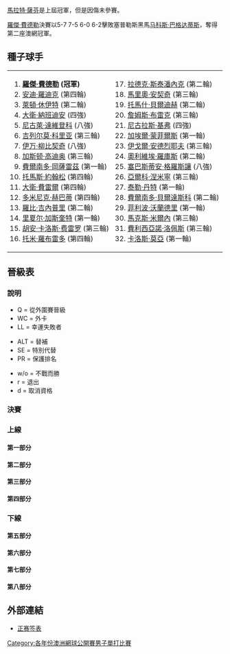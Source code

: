 {{noteTA|G1=Tennis}}

{{main|2006年澳洲網球公開賽}}

[[馬拉特·薩芬|馬拉特·薩芬]]是上屆冠軍，但是因傷未參賽。

[[羅傑·費德勒|羅傑·費德勒]]決賽以5-7 7-5 6-0 6-2擊敗塞普勒斯黑馬[[马科斯·巴格达蒂斯|马科斯·巴格达蒂斯]]，奪得第二座澳網冠軍。
==種子球手==
{|
|valign=top|
<ol>
<li> {{flagicon|SUI}} '''[[羅傑·費德勒|羅傑·費德勒]] (冠軍)'''</li>
<li> {{flagicon|USA}} [[安迪·羅迪克|安迪·羅迪克]] (第四輪)</li>
<li> {{flagicon|AUS}} [[萊頓·休伊特|萊頓·休伊特]] (第二輪)</li>
<li> {{flagicon|ARG}} [[大衛·納班迪安|大衛·納班迪安]] (四強)</li>
<li> {{flagicon|RUS}} [[尼古萊·達維登科|尼古萊·達維登科]] (八強)</li>
<li> {{flagicon|ARG}} [[吉列尔莫·科里亚|吉列尔莫·科里亚]] (第三輪)</li>
<li> {{flagicon|CRO}} [[伊万·柳比契奇|伊万·柳比契奇]] (八強)</li>
<li> {{flagicon|ARG}} [[加斯顿·高迪奥|加斯顿·高迪奥]] (第三輪)</li>
<li> {{flagicon|CHI}} [[費爾南多·岡薩雷茲|費爾南多·岡薩雷茲]] (第一輪)</li>
<li> {{flagicon|SWE}} [[托馬斯·約翰松|托馬斯·約翰松]] (第四輪)</li>
<li> {{flagicon|ESP}} [[大衛·費雷爾|大衛·費雷爾]] (第四輪)</li>
<li> {{flagicon|SVK}} [[多米尼克·赫巴蒂|多米尼克·赫巴蒂]] (第四輪)</li>
<li> {{flagicon|USA}} [[羅比·吉內普里|羅比·吉內普里]] (第二輪)</li>
<li> {{flagicon|FRA}} [[里夏尔·加斯奎特|里夏尔·加斯奎特]] (第一輪)</li>
<li> {{flagicon|ESP}} [[胡安·卡洛斯·费雷罗|胡安·卡洛斯·费雷罗]] (第三輪)</li>
<li> {{flagicon|ESP}} [[托米·羅布雷多|托米·羅布雷多]] (第四輪)</li>
</ol>
|valign=top|
<ol start=17>
<li> {{flagicon|CZE}} [[拉德克·斯泰潘內克|拉德克·斯泰潘內克]] (第二輪)</li>
<li> {{flagicon|CRO}} [[馬里奧·安契奇|馬里奧·安契奇]] (第三輪)</li>
<li> {{flagicon|CZE}} [[托馬什·貝爾迪赫|托馬什·貝爾迪赫]] (第二輪)</li>
<li> {{flagicon|USA}} [[詹姆斯·布雷克|詹姆斯·布雷克]] (第三輪)</li>
<li> {{flagicon|GER}} [[尼古拉斯·基弗|尼古拉斯·基弗]] (四強)</li>
<li> {{flagicon|FRA}} [[加埃爾·蒙菲爾斯|加埃爾·蒙菲爾斯]] (第一輪)</li>
<li> {{flagicon|RUS}} [[伊戈爾·安德烈耶夫|伊戈爾·安德烈耶夫]] (第三輪)</li>
<li> {{flagicon|BEL}} [[奧利維埃·羅庫斯|奧利維埃·羅庫斯]] (第二輪)</li>
<li> {{flagicon|FRA}} [[塞巴斯蒂安·格羅斯讓|塞巴斯蒂安·格羅斯讓]] (八強)</li>
<li> {{flagicon|FIN}} [[亞爾科·涅米寧|亞爾科·涅米寧]] (第三輪)</li>
<li> {{flagicon|USA}} [[泰勒·丹特|泰勒·丹特]] (第一輪)</li>
<li> {{flagicon|ESP}} [[費爾南多·貝爾達斯科|費爾南多·貝爾達斯科]] (第二輪)</li>
<li> {{flagicon|ITA}} [[菲利波·沃蘭德里|菲利波·沃蘭德里]] (第一輪)</li>
<li> {{flagicon|BLR}} [[馬克斯·米爾內|馬克斯·米爾內]] (第三輪)</li>
<li> {{flagicon|ESP}} [[費利西亞諾·洛佩斯|費利西亞諾·洛佩斯]] (第三輪)</li>
<li> {{flagicon|ESP}} [[卡洛斯·莫亞|卡洛斯·莫亞]] (第一輪)</li>
|}

== 晉級表 ==
=== 說明 ===
{{col-begin}}
{{col-3}}
* Q = 從外圍賽晉級
* WC = 外卡
* LL = 幸運失敗者
{{col-3}}
* ALT = 替補
* SE = 特別代替
* PR = 保護排名
{{col-3}}
* w/o = 不戰而勝
* r = 退出
* d = 取消資格
{{col-end}}

===決賽===
{{8TeamBracket-Tennis5
| RD1=八強
| RD2=四強
| RD3=決賽
| team-width=175
| RD3-team1={{flagicon|SUI}} '''[[羅傑·費德勒|費德勒]]'''
| RD3-seed1=1
| RD3-team2={{flagicon|CYP}} [[马科斯·巴格达蒂斯|巴格达蒂斯]]
| RD3-seed2= 
| RD3-score1-1=5
| RD3-score2-1='''7'''
| RD3-score1-2='''7'''
| RD3-score2-2=5
| RD3-score1-3='''6'''
| RD3-score2-3=0
| RD3-score1-4='''6'''
| RD3-score2-4=2
| RD2-team1={{flagicon|SUI}} '''[[羅傑·費德勒|費德勒]]'''
| RD2-seed1=1
| RD2-team2={{flagicon|GER}} [[尼古拉斯·基弗|基弗]]
| RD2-seed2=21
| RD2-score1-1='''6'''
| RD2-score2-1=3
| RD2-score1-2=5
| RD2-score2-2='''7'''
| RD2-score1-3='''6'''
| RD2-score2-3=0
| RD2-score1-4='''6'''
| RD2-score2-4=2
| RD2-team3={{flagicon|ARG}} [[大衛·納班迪安|納班迪安]]
| RD2-seed3=4
| RD2-team4={{flagicon|CYP}} '''[[马科斯·巴格达蒂斯|巴格达蒂斯]]'''
| RD2-seed4= 
| RD2-score3-1='''6'''
| RD2-score4-1=3
| RD2-score3-2='''7'''
| RD2-score4-2=5
| RD2-score3-3=3
| RD2-score4-3='''6'''
| RD2-score3-4=4
| RD2-score4-4='''6'''
| RD2-score3-5=4
| RD2-score4-5='''6'''
| RD1-team1={{flagicon|SUI}} '''[[羅傑·費德勒|費德勒]]'''
| RD1-seed1=1
| RD1-team2={{flagicon|RUS}} [[尼古萊·達維登科|達維登科]]
| RD1-seed2=5
| RD1-score1-1='''6'''
| RD1-score2-1=4
| RD1-score1-2=3
| RD1-score2-2='''6'''
| RD1-score1-3='''7'''
| RD1-score2-3=6
| RD1-score1-4='''7'''
| RD1-score2-4=6
| RD1-team3={{flagicon|GER}} '''[[尼古拉斯·基弗|基弗]]'''
| RD1-seed3=21
| RD1-team4={{flagicon|FRA}} [[塞巴斯蒂安·格羅斯讓|格羅斯讓]]
| RD1-seed4=25
| RD1-score3-1='''6'''
| RD1-score4-1=3
| RD1-score3-2=0
| RD1-score4-2='''6'''
| RD1-score3-3='''6'''
| RD1-score4-3=4
| RD1-score3-4=6
| RD1-score4-4='''7'''
| RD1-score3-5='''8'''
| RD1-score4-5=6
| RD1-team5={{flagicon|FRA}} [[法布里斯·桑托羅|桑托羅]]
| RD1-seed5= 
| RD1-team6={{flagicon|ARG}} '''[[大衛·納班迪安|納班迪安]]'''
| RD1-seed6=4
| RD1-score5-1=5
| RD1-score6-1='''7'''
| RD1-score5-2=0
| RD1-score6-2='''6'''
| RD1-score5-3=0
| RD1-score6-3='''6'''
| RD1-team7={{flagicon|CRO}} [[伊万·柳比契奇|柳比契奇]]
| RD1-seed7=7
| RD1-team8={{flagicon|CYP}} '''[[马科斯·巴格达蒂斯|巴格达蒂斯]]'''
| RD1-seed8= 
| RD1-score7-1=4
| RD1-score8-1='''6'''
| RD1-score7-2=2
| RD1-score8-2='''6'''
| RD1-score7-3='''6'''
| RD1-score8-3=4
| RD1-score7-4='''6'''
| RD1-score8-4=3
| RD1-score7-5=3
| RD1-score8-5='''6'''
}}

===上線===
====第一部分====
{{16TeamBracket-Compact-Tennis5
| RD1= 第一輪
| RD2= 第二輪
| RD3= 第三輪
| RD4= 第四輪
| RD4-team01='''{{flagicon|SUI}} [[羅傑·費德勒|費德勒]]'''
| RD4-seed01=1
| RD4-team02={{flagicon|GER}} [[托米·哈斯|哈斯]]
| RD4-seed02= 
| RD4-score01-1='''6'''
| RD4-score02-1=4
| RD4-score01-2='''6'''
| RD4-score02-2=0
| RD4-score01-3=3
| RD4-score02-3='''6'''
| RD4-score01-4=4
| RD4-score02-4='''6'''
| RD4-score01-5='''6'''
| RD4-score02-5=2
| RD3-team01='''{{flagicon|SUI}} [[羅傑·費德勒|費德勒]]'''
| RD3-seed01=1
| RD3-team02={{flagicon|BLR}} [[馬克斯·米爾內|米爾內]]
| RD3-seed02=30
| RD3-score01-1='''6'''
| RD3-score02-1=3
| RD3-score01-2='''6'''
| RD3-score02-2=4
| RD3-score01-3='''6'''
| RD3-score02-3=3
| RD3-team03={{flagicon|AUS}} [[Peter_Luczak|Peter Luczak]]
| RD3-seed03=WC
| RD3-team04='''{{flagicon|GER}} [[托米·哈斯|哈斯]]'''
| RD3-seed04= 
| RD3-score03-1='''6'''
| RD3-score04-1=4
| RD3-score03-2=3
| RD3-score04-2='''6'''
| RD3-score03-3=4
| RD3-score04-3='''6'''
| RD3-score03-4=4
| RD3-score04-4='''6'''
| RD2-team01='''{{flagicon|SUI}} [[羅傑·費德勒|費德勒]]'''
| RD2-seed01=1
| RD2-team02={{flagicon|GER}} [[佛羅里恩·梅爾|梅爾]]
| RD2-seed02= 
| RD2-score01-1='''6'''
| RD2-score02-1=1
| RD2-score01-2='''6'''
| RD2-score02-2=4
| RD2-score01-3='''6'''
| RD2-score02-3=0
| RD2-team03={{flagicon|ITA}} [[戴維德·桑吉內蒂|桑吉內蒂]]
| RD2-seed03= 
| RD2-team04='''{{flagicon|BLR}} [[馬克斯·米爾內|米爾內]]'''
| RD2-seed04=30
| RD2-score03-1=5
| RD2-score04-1='''7'''
| RD2-score03-2=3
| RD2-score04-2='''6'''
| RD2-score03-3='''6'''
| RD2-score04-3=4
| RD2-score03-4=6
| RD2-score04-4='''7'''
| RD2-team05={{flagicon|BEL}} [[奧利維埃·羅庫斯|羅庫斯]]
| RD2-seed05=24
| RD2-team06='''{{flagicon|AUS}} [[Peter_Luczak|Peter Luczak]]'''
| RD2-seed06=WC
| RD2-score05-1='''7'''
| RD2-score06-1=6
| RD2-score05-2=4
| RD2-score06-2='''6'''
| RD2-score05-3=1
| RD2-score06-3='''6'''
| RD2-score05-4='''7'''
| RD2-score06-4=6
| RD2-score05-5=1
| RD2-score06-5='''6'''
| RD2-team07={{flagicon|USA}} [[Paul_Goldstein|Paul Goldstein]]
| RD2-seed07= 
| RD2-team08='''{{flagicon|GER}} [[托米·哈斯|哈斯]]'''
| RD2-seed08= 
| RD2-score07-1=0
| RD2-score08-1='''6'''
| RD2-score07-2=1
| RD2-score08-2='''6'''
| RD2-score07-3=2
| RD2-score08-3='''6'''
| RD1-team01={{flagicon|SUI}} '''[[羅傑·費德勒|費德勒]]'''
| RD1-seed01=1
| RD1-team02={{flagicon|UZB}} [[丹尼斯·伊斯托明|伊斯托明]]
| RD1-seed02=WC
| RD1-score01-1='''6'''
| RD1-score02-1=2
| RD1-score01-2='''6'''
| RD1-score02-2=3
| RD1-score01-3='''6'''
| RD1-score02-3=2
| RD1-team03={{flagicon|KOR}} [[李亨澤|李]]
| RD1-seed03= 
| RD1-team04={{flagicon|GER}} '''[[佛羅里恩·梅爾|梅爾]]'''
| RD1-seed04= 
| RD1-score03-1=4
| RD1-score04-1='''6'''
| RD1-score03-2=1
| RD1-score04-2='''6'''
| RD1-score03-3='''6'''
| RD1-score04-3=4
| RD1-score03-4=4
| RD1-score04-4='''6'''
| RD1-team05={{flagicon|SWE}} [[Jacob_Adaktusson|Jacob Adaktusson]]
| RD1-seed05=Q
| RD1-team06={{flagicon|ITA}} '''[[戴維德·桑吉內蒂|桑吉內蒂]]'''
| RD1-seed06= 
| RD1-score05-1=6
| RD1-score06-1='''7'''
| RD1-score05-2=3
| RD1-score06-2='''6'''
| RD1-score05-3=2
| RD1-score06-3='''6'''
| RD1-team07={{flagicon|FRA}} [[Thierry_Ascione|Theirry Ascione]]
| RD1-seed07= 
| RD1-team08={{flagicon|BLR}} '''[[馬克斯·米爾內|米爾內]]'''
| RD1-seed08=30
| RD1-score07-1=3
| RD1-score08-1='''6'''
| RD1-score07-2='''6'''
| RD1-score08-2=3
| RD1-score07-3=1
| RD1-score08-3='''6'''
| RD1-score07-4='''7'''
| RD1-score08-4=6
| RD1-score07-5=0
| RD1-score08-5='''6'''
| RD1-team09={{flagicon|BEL}} '''[[奧利維埃·羅庫斯|羅庫斯]]'''
| RD1-seed09=24
| RD1-team10={{flagicon|FRA}} [[米夏埃爾·洛德拉|洛德拉]]
| RD1-seed10=WC
| RD1-score09-1='''6'''
| RD1-score10-1=4
| RD1-score09-2='''6'''
| RD1-score10-2=2
| RD1-score09-3='''6'''
| RD1-score10-3=2
| RD1-team11={{flagicon|CZE}} [[伊禾·文拿|文拿]]
| RD1-seed11= 
| RD1-team12={{flagicon|AUS}} '''[[Peter_Luczak|Peter Luczak]]'''
| RD1-seed12=WC
| RD1-score11-1=6
| RD1-score12-1='''7'''
| RD1-score11-2=6
| RD1-score12-2='''7'''
| RD1-score11-3=4
| RD1-score12-3='''6'''
| RD1-team13={{flagicon|USA}} '''[[Paul_Goldstein|Paul Goldstein]]'''
| RD1-seed13= 
| RD1-team14={{flagicon|SRB}} [[諾瓦克·喬科維奇|喬科維奇]]
| RD1-seed14= 
| RD1-score13-1='''6'''
| RD1-score14-1=2
| RD1-score13-2=1
| RD1-score14-2='''6'''
| RD1-score13-3='''6'''
| RD1-score14-3=3
| RD1-score13-4='''6'''
| RD1-score14-4=2
| RD1-team15={{flagicon|GER}} '''[[托米·哈斯|哈斯]]'''
| RD1-seed15= 
| RD1-team16={{flagicon|FRA}} [[里夏尔·加斯奎特|加斯奎特]]
| RD1-seed16=14
| RD1-score15-1='''6'''
| RD1-score16-1=2
| RD1-score15-2='''7'''
| RD1-score16-2=5
| RD1-score15-3='''6'''
| RD1-score16-3=2
}}

====第二部分====
{{16TeamBracket-Compact-Tennis5
| RD1= 第一輪
| RD2= 第二輪
| RD3= 第三輪
| RD4= 第四輪
| RD4-team01={{flagicon|SVK}} [[多米尼克·赫巴蒂|赫巴蒂]]
| RD4-seed01=12
| RD4-team02='''{{flagicon|RUS}} [[尼古萊·達維登科|達維登科]]'''
| RD4-seed02=5
| RD4-score01-1='''6'''
| RD4-score02-1=4
| RD4-score01-2='''6'''
| RD4-score02-2=4
| RD4-score01-3=4
| RD4-score02-3='''6'''
| RD4-score01-4=2
| RD4-score02-4='''6'''
| RD4-score01-5=3
| RD4-score02-5='''6'''
| RD3-team01='''{{flagicon|SVK}} [[多米尼克·赫巴蒂|赫巴蒂]]'''
| RD3-seed01=12
| RD3-team02={{flagicon|RUS}} [[伊戈爾·安德烈耶夫|安德烈耶夫]]
| RD3-seed02=23
| RD3-score01-1=1
| RD3-score02-1='''6'''
| RD3-score01-2='''6'''
| RD3-score02-2=4
| RD3-score01-3='''6'''
| RD3-score02-3=3
| RD3-score01-4=2
| RD3-score02-4='''6'''
| RD3-score01-5='''6'''
| RD3-score02-5=4
| RD3-team03={{flagicon|AUS}} [[Nathan_Healey|Nathan Healey]]
| RD3-seed03=WC
| RD3-team04='''{{flagicon|RUS}} [[尼古萊·達維登科|達維登科]]'''
| RD3-seed04=5
| RD3-score03-1=2
| RD3-score04-1='''6'''
| RD3-score03-2='''7'''
| RD3-score04-2=5
| RD3-score03-3=4
| RD3-score04-3='''6'''
| RD3-score03-4=5
| RD3-score04-4='''7'''
| RD2-team01='''{{flagicon|SVK}} [[多米尼克·赫巴蒂|赫巴蒂]]'''
| RD2-seed01=12
| RD2-team02={{flagicon|BEL}} [[Dick_Norman|Dick Norman]]
| RD2-seed02= 
| RD2-score01-1='''6'''
| RD2-score02-1=2
| RD2-score01-2='''7'''
| RD2-score02-2=5
| RD2-score01-3=5
| RD2-score02-3='''7'''
| RD2-score01-4=4
| RD2-score02-4='''6'''
| RD2-score01-5='''10'''
| RD2-score02-5=8
| RD2-team03={{flagicon|PAR}} [[Raemon_Sluiter|Raemon Sluiter]]
| RD2-seed03= 
| RD2-team04='''{{flagicon|RUS}} [[伊戈爾·安德烈耶夫|安德烈耶夫]]'''
| RD2-seed04=23
| RD2-score03-1='''6'''
| RD2-score04-1=3
| RD2-score03-2=3
| RD2-score04-2='''6'''
| RD2-score03-3=6
| RD2-score04-3='''7'''
| RD2-score03-4='''6'''
| RD2-score04-4=2
| RD2-score03-5=2
| RD2-score04-5='''6'''
| RD2-team05='''{{flagicon|AUS}} [[Nathan_Healey|Nathan Healey]]'''
| RD2-seed05=WC
| RD2-team06={{flagicon|USA}} [[Amer_Delić|Amer Delić]]
| RD2-seed06=WC
| RD2-score05-1='''6'''
| RD2-score06-1=4
| RD2-score05-2=6
| RD2-score06-2='''7'''
| RD2-score05-3='''6'''
| RD2-score06-3=3
| RD2-score05-4='''6'''
| RD2-score06-4=4
| RD2-team07={{flagicon|USA}} [[金凱文|金]]
| RD2-seed07= 
| RD2-team08='''{{flagicon|RUS}} [[尼古萊·達維登科|達維登科]]'''
| RD2-seed08=5
| RD2-score07-1='''6'''
| RD2-score08-1=4
| RD2-score07-2=0
| RD2-score08-2='''6'''
| RD2-score07-3=3
| RD2-score08-3='''6'''
| RD2-score07-4=2
| RD2-score08-4='''6'''
| RD1-team01={{flagicon|SVK}} '''[[多米尼克·赫巴蒂|赫巴蒂]]'''
| RD1-seed01=12
| RD1-team02={{flagicon|AUT}} [[Oliver_Marach|Oliver Marach]]
| RD1-seed02=Q
| RD1-score01-1=3
| RD1-score02-1='''6'''
| RD1-score01-2=4
| RD1-score02-2='''6'''
| RD1-score01-3='''6'''
| RD1-score02-3=2
| RD1-score01-4='''6'''
| RD1-score02-4=1
| RD1-score01-5='''6'''
| RD1-score02-5=3
| RD1-team03={{flagicon|USA}} [[Zack_Fleishman|Zack Fleishman]]
| RD1-seed03=Q
| RD1-team04={{flagicon|BEL}} '''[[Dick_Norman|Dick Norman]]'''
| RD1-seed04= 
| RD1-score03-1=4
| RD1-score04-1='''6'''
| RD1-score03-2=6
| RD1-score04-2='''7'''
| RD1-score03-3='''7'''
| RD1-score04-3=5
| RD1-score03-4='''6'''
| RD1-score04-4=0
| RD1-score03-5=3
| RD1-score04-5='''6'''
| RD1-team05={{flagicon|CZE}} [[Pavel_Snobel|Pavel Snobel]]
| RD1-seed05=Q
| RD1-team06={{flagicon|NED}} '''[[Raemon_Sluiter|Raemon Sluiter]]'''
| RD1-seed06= 
| RD1-score05-1=4
| RD1-score06-1='''6'''
| RD1-score05-2='''6'''
| RD1-score06-2=2
| RD1-score05-3=2
| RD1-score06-3='''6'''
| RD1-score05-4=4
| RD1-score06-4='''6'''
| RD1-team07={{flagicon|ESP}} [[尼古拉斯·阿爾瑪格羅|阿爾瑪格羅]]
| RD1-seed07= 
| RD1-team08={{flagicon|RUS}} '''[[伊戈爾·安德烈耶夫|安德烈耶夫]]'''
| RD1-seed08=23
| RD1-score07-1=5
| RD1-score08-1='''7'''
| RD1-score07-2=4
| RD1-score08-2='''6'''
| RD1-score07-3=3
| RD1-score08-3='''6'''
| RD1-team09={{flagicon|ITA}} [[菲利波·沃蘭德里|沃蘭德里]]
| RD1-seed09=29
| RD1-team10={{flagicon|AUS}} '''[[Nathan_Healey|Nathan Healey]]'''
| RD1-seed10=WC
| RD1-score09-1=2
| RD1-score10-1='''6'''
| RD1-score09-2=3
| RD1-score10-2='''6'''
| RD1-score09-3=r
| RD1-team11={{flagicon|ITA}} [[波蒂托·斯塔拉切|斯塔拉切]]
| RD1-seed11= 
| RD1-team12={{flagicon|USA}} '''[[Amer_Delić|Amer Delić]]'''
| RD1-seed12=WC
| RD1-score11-1=5
| RD1-score12-1='''7'''
| RD1-score11-2='''7'''
| RD1-score12-2=6
| RD1-score11-3=3
| RD1-score12-3='''6'''
| RD1-score11-4='''6'''
| RD1-score12-4=3
| RD1-score11-5=3
| RD1-score12-5='''6'''
| RD1-team13={{flagicon|ISR}} [[Harel_Levy|Harek Levy]]
| RD1-seed13=Q
| RD1-team14={{flagicon|USA}} '''[[金凱文|金]]'''
| RD1-seed14= 
| RD1-score13-1=4
| RD1-score14-1='''6'''
| RD1-score13-2=4
| RD1-score14-2='''6'''
| RD1-score13-3=0
| RD1-score14-3='''6'''
| RD1-team15={{flagicon|CRO}} [[伊沃·卡洛維奇|卡洛維奇]]
| RD1-seed15= 
| RD1-team16={{flagicon|RUS}} '''[[尼古萊·達維登科|達維登科]]'''
| RD1-seed16=5
| RD1-score15-1=5
| RD1-score16-1='''7'''
| RD1-score15-2='''6'''
| RD1-score16-2=4
| RD1-score15-3='''6'''
| RD1-score16-3=3
| RD1-score15-4=5
| RD1-score16-4='''7'''
| RD1-score15-5=3
| RD1-score16-5='''6'''
}}

====第三部分====
{{16TeamBracket-Compact-Tennis5
| RD1= 第一輪
| RD2= 第二輪
| RD3= 第三輪
| RD4= 第四輪
| RD4-team01={{flagicon|ARG}} [[胡安·伊格納西奧·切拉|切拉]]
| RD4-seed01= 
| RD4-team02='''{{flagicon|GER}} [[尼古拉斯·基弗|基弗]]'''
| RD4-seed02=21
| RD4-score01-1=6
| RD4-score02-1='''7'''
| RD4-score01-2=3
| RD4-score02-2='''6'''
| RD4-score01-3=3
| RD4-score02-3='''6'''
| RD3-team01='''{{flagicon|ARG}} [[胡安·伊格納西奧·切拉|切拉]]'''
| RD3-seed01= 
| RD3-team02={{flagicon|BEL}} [[克里斯托夫·弗利根|弗利根]]
| RD3-seed02= 
| RD3-score01-1='''6'''
| RD3-score02-1=1
| RD3-score01-2='''6'''
| RD3-score02-2=4
| RD3-score01-3='''6'''
| RD3-score02-3=4
| RD3-team03='''{{flagicon|GER}} [[尼古拉斯·基弗|基弗]]
| RD3-seed03=21
| RD3-team04={{flagicon|ESP}} [[胡安·卡洛斯·费雷罗|费雷罗]]
| RD3-seed04=15
| RD3-score03-1='''6'''
| RD3-score04-1=3
| RD3-score03-2='''6'''
| RD3-score04-2=2
| RD3-score03-3=5
| RD3-score04-3='''7'''
| RD3-score03-4='''6'''
| RD3-score04-4=2
| RD2-team01={{flagicon|AUS}} [[莱顿·休伊特|休伊特]]
| RD2-seed01=3
| RD2-team02='''{{flagicon|ARG}} [[胡安·伊格納西奧·切拉|切拉]]'''
| RD2-seed02= 
| RD2-score01-1=4
| RD2-score02-1='''6'''
| RD2-score01-2=4
| RD2-score02-2='''6'''
| RD2-score01-3='''7'''
| RD2-score02-3=6
| RD2-score01-4=2
| RD2-score02-4='''6'''
| RD2-team03='''{{flagicon|BEL}} [[克里斯托夫·弗利根|弗利根]]'''
| RD2-seed03= 
| RD2-team04={{flagicon|ESP}} [[費爾南多·貝爾達斯科|貝爾達斯科]]
| RD2-seed04=28
| RD2-score03-1=3
| RD2-score04-1='''6'''
| RD2-score03-2='''6'''
| RD2-score04-2=2
| RD2-score03-3='''7'''
| RD2-score04-3=6
| RD2-score03-4='''7'''
| RD2-score04-4=6
| RD2-team05='''{{flagicon|GER}} [[尼古拉斯·基弗|基弗]]'''
| RD2-seed05=21
| RD2-team06={{flagicon|SRB}} [[Boris_Pašanski|Boris Pašanski]]
| RD2-seed06= 
| RD2-score05-1=4
| RD2-score06-1='''6'''
| RD2-score05-2='''6'''
| RD2-score06-2=1
| RD2-score05-3='''6'''
| RD2-score06-3=4
| RD2-score05-4='''6'''
| RD2-score06-4=1
| RD2-team07={{flagicon|SRB}} [[揚科·蒂普薩雷維奇|蒂普薩雷維奇]]
| RD2-seed07=Q
| RD2-team08='''{{flagicon|ESP}} [[胡安·卡洛斯·费雷罗|费雷罗]]'''
| RD2-seed08=15
| RD2-score07-1=3
| RD2-score08-1='''6'''
| RD2-score07-2='''6'''
| RD2-score08-2=3
| RD2-score07-3='''7'''
| RD2-score08-3=5
| RD2-score07-4=3
| RD2-score08-4='''6'''
| RD2-score07-5=2
| RD2-score08-5='''6'''
| RD1-team01={{flagicon|AUS}} '''[[莱顿·休伊特|休伊特]]'''
| RD1-seed01=3
| RD1-team02={{flagicon|CZE}} [[Robin_Vik|Robin Vik]]
| RD1-seed02= 
| RD1-score01-1='''6'''
| RD1-score02-1=4
| RD1-score01-2=2
| RD1-score02-2='''6'''
| RD1-score01-3=5
| RD1-score02-3='''7'''
| RD1-score01-4='''7'''
| RD1-score02-4=6
| RD1-score01-5='''6'''
| RD1-score02-5=3
| RD1-team03={{flagicon|GBR}} [[安迪·穆雷|穆雷]]
| RD1-seed03= 
| RD1-team04={{flagicon|ARG}} '''[[胡安·伊格納西奧·切拉|切拉]]'''
| RD1-seed04= 
| RD1-score03-1=1
| RD1-score04-1='''6'''
| RD1-score03-2=3
| RD1-score04-2='''6'''
| RD1-score03-3=3
| RD1-score04-3='''6'''
| RD1-team05={{flagicon|BEL}} [[克里斯托·羅庫斯|C 羅庫斯]]
| RD1-seed05= 
| RD1-team06={{flagicon|BEL}} '''[[克里斯托夫·弗利根|弗利根]]'''
| RD1-seed06= 
| RD1-score05-1=3
| RD1-score06-1='''6'''
| RD1-score05-2=1
| RD1-score06-2='''6'''
| RD1-score05-3=4
| RD1-score06-3='''6'''
| RD1-team07={{flagicon|DEN}} [[堅尼夫·卡遜|卡遜]]
| RD1-seed07= 
| RD1-team08={{flagicon|ESP}} '''[[費爾南多·貝爾達斯科|貝爾達斯科]]'''
| RD1-seed08=28
| RD1-score07-1=6
| RD1-score08-1='''7'''
| RD1-score07-2=4
| RD1-score08-2='''6'''
| RD1-score07-3=4
| RD1-score08-3='''6'''
| RD1-team09={{flagicon|GER}} '''[[尼古拉斯·基弗|基弗]]'''
| RD1-seed09=21
| RD1-team10={{flagicon|THA}} [[帕拉東·斯里查潘|斯里查潘]]
| RD1-seed10= 
| RD1-score09-1=6
| RD1-score10-1='''7'''
| RD1-score09-2=4
| RD1-score10-2='''6'''
| RD1-score09-3='''7'''
| RD1-score10-3=6
| RD1-score09-4='''6'''
| RD1-score10-4=1
| RD1-score09-5='''6'''
| RD1-score10-5=2
| RD1-team11={{flagicon|AUS}} [[Wayne_Arthurs_(tennis)|Wayne Arthurs]]
| RD1-seed11= 
| RD1-team12={{flagicon|SRB}} '''[[Boris_Pašanski|Boris Pašanski]]'''
| RD1-seed12= 
| RD1-score11-1=3
| RD1-score12-1='''6'''
| RD1-score11-2=4
| RD1-score12-2='''6'''
| RD1-score11-3='''6'''
| RD1-score12-3=4
| RD1-score11-4=6
| RD1-score12-4='''7'''
| RD1-team13={{flagicon|ITA}} [[安德烈亞斯·塞皮|塞皮]]
| RD1-seed13= 
| RD1-team14={{flagicon|SRB}} '''[[揚科·蒂普薩雷維奇|蒂普薩雷維奇]]'''
| RD1-seed14=Q
| RD1-score13-1='''6'''
| RD1-score14-1=1
| RD1-score13-2=4
| RD1-score14-2='''6'''
| RD1-score13-3='''6'''
| RD1-score14-3=4
| RD1-score13-4=2
| RD1-score14-4='''6'''
| RD1-score13-5=4
| RD1-score14-5='''6'''
| RD1-team15={{flagicon|CZE}} [[Tomas_Zib|Tomas Zib]]
| RD1-seed15= 
| RD1-team16={{flagicon|ESP}} '''[[胡安·卡洛斯·费雷罗|费雷罗]]'''
| RD1-seed16=15
| RD1-score15-1=5
| RD1-score16-1='''7'''
| RD1-score15-2=0
| RD1-score16-2='''6'''
| RD1-score15-3=2
| RD1-score16-3='''6'''
}}

====第四部分====
{{16TeamBracket-Compact-Tennis5
| RD1= 第一輪
| RD2= 第二輪
| RD3= 第三輪
| RD4= 第四輪
| RD4-team01={{flagicon|FRA}} [[保羅-亨利·馬蒂厄|馬蒂厄]]
| RD4-seed01= 
| RD4-team02='''{{flagicon|FRA}} [[塞巴斯蒂安·格羅斯讓|格羅斯讓]]'''
| RD4-seed02=25
| RD4-score01-1=5
| RD4-score02-1='''7'''
| RD4-score01-2=2
| RD4-score02-2='''6'''
| RD4-score01-3=2
| RD4-score02-3='''6'''
| RD3-team01='''{{flagicon|FRA}} [[保羅-亨利·馬蒂厄|馬蒂厄]]'''
| RD3-seed01= 
| RD3-team02={{flagicon|PER}} [[路易斯·奧爾納|奧爾納]]
| RD3-seed02= 
| RD3-score01-1='''7'''
| RD3-score02-1=6
| RD3-score01-2='''7'''
| RD3-score02-2=6
| RD3-score01-3='''6'''
| RD3-score02-3=1
| RD3-team03='''{{flagicon|FRA}} [[塞巴斯蒂安·格羅斯讓|格羅斯讓]]'''
| RD3-seed03=25
| RD3-team04={{flagicon|ARG}} [[吉列尔莫·科里亚|科里亚]]
| RD3-seed04=6
| RD3-score03-1='''6'''
| RD3-score04-1=3
| RD3-score03-2='''6'''
| RD3-score04-2=2
| RD3-score03-3=3
| RD3-score04-3='''6'''
| RD3-score03-4='''6'''
| RD3-score04-4=4
| RD2-team01={{flagicon|USA}} [[Alex_Bogomolov_Jr.|Alex Bogomolov Jr.]]
| RD2-seed01=Q
| RD2-team02='''{{flagicon|FRA}} [[保羅-亨利·馬蒂厄|馬蒂厄]]'''
| RD2-seed02= 
| RD2-score01-1=0
| RD2-score02-1='''6'''
| RD2-score01-2=6
| RD2-score02-2='''7'''
| RD2-score01-3=2
| RD2-score02-3='''6'''
| RD2-team03={{flagicon|GER}} [[Björn_Phau|Björn Phau]]
| RD2-seed03= 
| RD2-team04='''{{flagicon|PER}} [[路易斯·奧爾納|奧爾納]]'''
| RD2-seed04= 
| RD2-score03-1=3
| RD2-score04-1='''6'''
| RD2-score03-2=2
| RD2-score04-2='''6'''
| RD2-score03-3=1
| RD2-score04-3='''6'''
| RD2-team05='''{{flagicon|FRA}} [[塞巴斯蒂安·格羅斯讓|格羅斯讓]]'''
| RD2-seed05=25
| RD2-team06={{flagicon|ARG}} [[胡安·摩納哥|摩納哥]]
| RD2-seed06= 
| RD2-score05-1='''6'''
| RD2-score06-1=4
| RD2-score05-2='''6'''
| RD2-score06-2=3
| RD2-score05-3='''6'''
| RD2-score06-3=3
| RD2-team07={{flagicon|ITA}} [[Federico_Luzzi|Federico Luzzi]]
| RD2-seed07=LL
| RD2-team08='''{{flagicon|ARG}} [[吉列尔莫·科里亚|科里亚]]'''
| RD2-seed08=6
| RD2-score07-1=6
| RD2-score08-1='''7'''
| RD2-score07-2=4
| RD2-score08-2='''6'''
| RD2-score07-3=3
| RD2-score08-3='''6'''
| RD1-team01={{flagicon|CHI}} [[費爾南多·岡薩雷茲|岡薩雷茲]]
| RD1-seed01=9
| RD1-team02={{flagicon|USA}} '''[[Alex_Bogomolov_Jr.|Alex Bogomolov Jr.]]'''
| RD1-seed02=Q
| RD1-score01-1='''6'''
| RD1-score02-1=4
| RD1-score01-2=6
| RD1-score02-2='''7'''
| RD1-score01-3=3
| RD1-score02-3='''6'''
| RD1-score01-4='''7'''
| RD1-score02-4=6
| RD1-score01-5=5
| RD1-score02-5='''7'''
| RD1-team03={{flagicon|FRA}} [[阿诺·克莱芒|克莱門特]]
| RD1-seed03= 
| RD1-team04={{flagicon|FRA}} '''[[保羅-亨利·馬蒂厄|馬蒂厄]]'''
| RD1-seed04= 
| RD1-score03-1=3
| RD1-score04-1='''6'''
| RD1-score03-2=6
| RD1-score04-2='''7'''
| RD1-score03-3=3
| RD1-score04-3='''6'''
| RD1-team05={{flagicon|ARG}} [[Carlos_Berlocq|Carlos Berlocq]]
| RD1-seed05= 
| RD1-team06={{flagicon|GER}} '''[[Björn_Phau|Björn Phau]]'''
| RD1-seed06= 
| RD1-score05-1=4
| RD1-score06-1='''6'''
| RD1-score05-2=6
| RD1-score06-2='''7'''
| RD1-score05-3='''6'''
| RD1-score06-3=2
| RD1-score05-4=6
| RD1-score06-4='''7'''
| RD1-team07={{flagicon|PER}} '''[[路易斯·奧爾納|奧爾納]]'''
| RD1-seed07= 
| RD1-team08={{flagicon|FRA}} [[加埃爾·蒙菲爾斯|蒙菲爾斯]]
| RD1-seed08=22
| RD1-score07-1='''6'''
| RD1-score08-1=4
| RD1-score07-2='''7'''
| RD1-score08-2=5
| RD1-score07-3='''6'''
| RD1-score08-3=1
| RD1-team09={{flagicon|FRA}} '''[[塞巴斯蒂安·格羅斯讓|格羅斯讓]]'''
| RD1-seed09=25
| RD1-team10={{flagicon|AUS}} [[馬克·菲利浦西斯|菲利浦西斯]]
| RD1-seed10=WC
| RD1-score09-1='''6'''
| RD1-score10-1=4
| RD1-score09-2='''6'''
| RD1-score10-2=2
| RD1-score09-3='''6'''
| RD1-score10-3=3
| RD1-team11={{flagicon|MON}} [[Jean-Rene_Lisnard|Jean-Rene Lisnard]]
| RD1-seed11= 
| RD1-team12={{flagicon|ARG}} '''[[胡安·摩納哥|摩納哥]]'''
| RD1-seed12= 
| RD1-score11-1='''6'''
| RD1-score12-1=4
| RD1-score11-2=2
| RD1-score12-2='''6'''
| RD1-score11-3=4
| RD1-score12-3='''6'''
| RD1-score11-4=3
| RD1-score12-4='''6'''
| RD1-team13={{flagicon|CRC}} [[Juan_Antonio_Marin|Juan Antonio Marin]]
| RD1-seed13= 
| RD1-team14={{flagicon|ITA}} [[Federico_Luzzi|Federico Luzzi]]
| RD1-seed14=LL
| RD1-score13-1=1
| RD1-score14-1='''6'''
| RD1-score13-2=4
| RD1-score14-2='''6'''
| RD1-score13-3=5
| RD1-score14-3='''7'''
| RD1-team15={{flagicon|ROM}} [[維克托·漢內斯庫|漢內斯庫]]
| RD1-seed15= 
| RD1-team16={{flagicon|ARG}} '''[[吉列尔莫·科里亚|科里亚]]'''
| RD1-seed16=6
| RD1-score15-1=4
| RD1-score16-1='''6'''
| RD1-score15-2='''6'''
| RD1-score16-2=1
| RD1-score15-3='''6'''
| RD1-score16-3=4
| RD1-score15-4=2
| RD1-score16-4='''6'''
| RD1-score15-5=1
| RD1-score16-5='''6'''
}}

===下線===
====第五部分====
{{16TeamBracket-Compact-Tennis5
| RD1= 第一輪
| RD2= 第二輪
| RD3= 第三輪
| RD4= 第四輪
| RD4-team01='''{{flagicon|FRA}} [[法布里斯·桑托羅|桑托羅]]'''
| RD4-seed01= 
| RD4-team02={{flagicon|ESP}} [[大衛·費雷爾|費雷爾]]
| RD4-seed02=11
| RD4-score01-1='''6'''
| RD4-score02-1=4
| RD4-score01-2='''7'''
| RD4-score02-2=5
| RD4-score01-3='''7'''
| RD4-score02-3=5
| RD3-team01={{flagicon|ARG}} [[加斯顿·高迪奥|高迪奥]]
| RD3-seed01=8
| RD3-team02='''{{flagicon|FRA}} [[法布里斯·桑托羅|桑托羅]]'''
| RD3-seed02= 
| RD3-score01-1=3
| RD3-score02-1='''6'''
| RD3-score01-2=2
| RD3-score02-2='''6'''
| RD3-score01-3='''7'''
| RD3-score02-3=5
| RD3-score01-4='''6'''
| RD3-score02-4=1
| RD3-score01-5=4
| RD3-score02-5='''6'''
| RD3-team03={{flagicon|CRO}} [[馬里奧·安契奇|安契奇]]
| RD3-seed03=18
| RD3-team04='''{{flagicon|ESP}} [[大衛·費雷爾|費雷爾]]'''
| RD3-seed04=11
| RD3-score03-1=3
| RD3-score04-1='''6'''
| RD3-score03-2=3
| RD3-score04-2='''6'''
| RD3-score03-3=3
| RD3-score04-3='''6'''
| RD2-team01='''{{flagicon|ARG}} [[加斯顿·高迪奥|高迪奥]]'''
| RD2-seed01=8
| RD2-team02={{flagicon|GER}} [[Lars_Burgsmüller|Lars Burgsmüller]]
| RD2-seed02=Q
| RD2-score01-1='''6'''
| RD2-score02-1=3
| RD2-score01-2='''6'''
| RD2-score02-2=2
| RD2-score01-3='''6'''
| RD2-score02-3=3
| RD2-team03='''{{flagicon|FRA}} [[法布里斯·桑托羅|桑托羅]]'''
| RD2-seed03= 
| RD2-team04={{flagicon|ROU}} [[安德烈·帕維爾|帕維爾]]
| RD2-seed04= 
| RD2-score03-1='''6'''
| RD2-score04-1=4
| RD2-score03-2='''6'''
| RD2-score04-2=1
| RD2-score03-3='''6'''
| RD2-score04-3=4
| RD2-team05='''{{flagicon|CRO}} [[馬里奧·安契奇|安契奇]]'''
| RD2-seed05=18
| RD2-team06={{flagicon|CZE}} [[Jan_Hernych|Jan Hernych]]
| RD2-seed06= 
| RD2-score05-1='''6'''
| RD2-score06-1=1
| RD2-score05-2='''6'''
| RD2-score06-2=4
| RD2-score05-3='''6'''
| RD2-score06-3=4
| RD2-team07={{flagicon|ITA}} [[Daniele_Bracciali|Daniele Bracciali]]
| RD2-seed07= 
| RD2-team08='''{{flagicon|ESP}} [[大衛·費雷爾|費雷爾]]'''
| RD2-seed08=11
| RD2-score07-1=4
| RD2-score08-1='''6'''
| RD2-score07-2=4
| RD2-score08-2='''6'''
| RD2-score07-3='''7'''
| RD2-score08-3=6
| RD2-score07-4=2
| RD2-score08-4='''6'''
| RD1-team01={{flagicon|ARG}} '''[[加斯顿·高迪奥|高迪奥]]'''
| RD1-seed01=8
| RD1-team02={{flagicon|ROM}} [[Razvan_Sabau|Razvan Sabau]]
| RD1-seed02= 
| RD1-score01-1='''6'''
| RD1-score02-1=2
| RD1-score01-2='''5'''
| RD1-score02-2=0
| RD1-score02-3=r
| RD1-team03={{flagicon|GER}} '''[[Lars_Burgsmüller|Lars Burgsmüller]]'''
| RD1-seed03=Q
| RD1-team04={{flagicon|GER}} [[萊納·舒特勒|舒特勒]]
| RD1-seed04= 
| RD1-score03-1=3
| RD1-score04-1='''6'''
| RD1-score03-2='''6'''
| RD1-score04-2=3
| RD1-score03-3='''7'''
| RD1-score04-3=6
| RD1-score03-4='''6'''
| RD1-score04-4=3
| RD1-team05={{flagicon|FRA}} '''[[法布里斯·桑托羅|桑托羅]]'''
| RD1-seed05= 
| RD1-team06={{flagicon|USA}} [[文斯·斯佩迪亞|斯佩迪亞]]
| RD1-seed06= 
| RD1-score05-1=3
| RD1-score06-1='''6'''
| RD1-score05-2='''6'''
| RD1-score06-2=0
| RD1-score05-3='''6'''
| RD1-score06-3=2
| RD1-score05-4='''6'''
| RD1-score06-4=3
| RD1-team07={{flagicon|ROM}} '''[[安德烈·帕維爾|帕維爾]]'''
| RD1-seed07= 
| RD1-team08={{flagicon|ESP}} [[卡洛斯·莫亞|莫亞]]
| RD1-seed08=32
| RD1-score07-1='''6'''
| RD1-score08-1=4
| RD1-score07-2='''7'''
| RD1-score08-2=6
| RD1-score07-3=4
| RD1-score08-3='''6'''
| RD1-score07-4=3
| RD1-score08-4='''6'''
| RD1-score07-5='''6'''
| RD1-score08-5=4
| RD1-team09={{flagicon|CRO}} '''[[馬里奧·安契奇|安契奇]]'''
| RD1-seed09=18
| RD1-team10={{flagicon|ARG}} [[阿古斯丁·卡萊里|卡萊里]]
| RD1-seed10= 
| RD1-score09-1='''6'''
| RD1-score10-1=4
| RD1-score09-2=4
| RD1-score10-2='''6'''
| RD1-score09-3='''6'''
| RD1-score10-3=3
| RD1-score09-4='''6'''
| RD1-score10-4=4
| RD1-team11={{flagicon|CZE}} '''[[Jan_Hernych|Jan Hernych]]'''
| RD1-seed11= 
| RD1-team12={{flagicon|ESP}} [[Fernando_Vicente|Fernando Vicente]]
| RD1-seed12= 
| RD1-score11-1=2
| RD1-score12-1='''6'''
| RD1-score11-2='''6'''
| RD1-score12-2=3
| RD1-score11-3='''7'''
| RD1-score12-3=6
| RD1-score11-4='''6'''
| RD1-score12-4=2
| RD1-team13={{flagicon|ITA}} '''[[Daniele_Bracciali|Daniele Bracciali]]'''
| RD1-seed13= 
| RD1-team14={{flagicon|TPE}} [[盧彥勳|盧]]
| RD1-seed14=Q
| RD1-score13-1='''6'''
| RD1-score14-1=1
| RD1-score13-2='''7'''
| RD1-score14-2=6
| RD1-score13-3='''6'''
| RD1-score14-3=2
| RD1-team15={{flagicon|FRA}} [[弗洛朗·塞拉|塞拉]]
| RD1-seed15= 
| RD1-team16={{flagicon|ESP}} '''[[大衛·費雷爾|費雷爾]]'''
| RD1-seed16=11
| RD1-score15-1='''6'''
| RD1-score16-1=4
| RD1-score15-2=3
| RD1-score16-2='''6'''
| RD1-score15-3=1
| RD1-score16-3='''6'''
| RD1-score15-4=4
| RD1-score16-4='''6'''
}}

====第六部分====
{{16TeamBracket-Compact-Tennis5
| RD1= 第一輪
| RD2= 第二輪
| RD3= 第三輪
| RD4= 第四輪
| RD4-team01={{flagicon|ESP}} [[托米·罗布雷多|罗布雷多]]
| RD4-seed01=16
| RD4-team02='''{{flagicon|ARG}} [[大衛·納班迪安|納班迪安]]'''
| RD4-seed02=4
| RD4-score01-1=3
| RD4-score02-1='''6'''
| RD4-score01-2=0
| RD4-score02-2='''6'''
| RD4-score01-3='''6'''
| RD4-score02-3=2
| RD4-score01-4=2
| RD4-score02-4='''6'''
| RD3-team01='''{{flagicon|ESP}} [[托米·罗布雷多|罗布雷多]]'''
| RD3-seed01=16
| RD3-team02={{flagicon|USA}} [[詹姆斯·布雷克|布雷克]]
| RD3-seed02=20
| RD3-score01-1='''6'''
| RD3-score02-1=3
| RD3-score01-2='''6'''
| RD3-score02-2=4
| RD3-score01-3='''6'''
| RD3-score02-3=4
| RD3-team03={{flagicon|FIN}} [[亞爾科·涅米寧|涅米寧]]
| RD3-seed03=26
| RD3-team04='''{{flagicon|ARG}} [[大衛·納班迪安|納班迪安]]'''
| RD3-seed04=4
| RD3-score03-1='''6'''
| RD3-score04-1=2
| RD3-score03-2=3
| RD3-score04-2='''6'''
| RD3-score03-3=2
| RD3-score04-3='''6'''
| RD3-score03-4=5
| RD3-score04-4='''7'''
| RD2-team01='''{{flagicon|ESP}} [[托米·罗布雷多|罗布雷多]]'''
| RD2-seed01=16
| RD2-team02={{flagicon|RUS}} [[德米特里·圖爾蘇諾夫|圖爾蘇諾夫]]
| RD2-seed02= 
| RD2-score01-1='''7'''
| RD2-score02-1=6
| RD2-score01-2=3
| RD2-score02-2='''6'''
| RD2-score01-3='''7'''
| RD2-score02-3=6
| RD2-score01-4='''6'''
| RD2-score02-4=3
| RD2-team03={{flagicon|FRA}} [[Jean-Christophe_Faurel|Jean-Christophe Faurel]]
| RD2-seed03=Q
| RD2-team04='''{{flagicon|USA}} [[詹姆斯·布雷克|布雷克]]'''
| RD2-seed04=20
| RD2-score03-1='''6'''
| RD2-score04-1=2
| RD2-score03-2=1
| RD2-score04-2='''6'''
| RD2-score03-3=4
| RD2-score04-3='''6'''
| RD2-score03-4=3
| RD2-score04-4='''6'''
| RD2-team05='''{{flagicon|FIN}} [[亞爾科·涅米寧|涅米寧]]'''
| RD2-seed05=26
| RD2-team06={{flagicon|TPE}} [[王宇佐|王]]
| RD2-seed06= 
| RD2-score05-1='''6'''
| RD2-score06-1=2
| RD2-score05-2='''7'''
| RD2-score06-2=6
| RD2-score05-3='''6'''
| RD2-score06-3=2
| RD2-team07={{flagicon|SUI}} [[斯坦尼斯拉斯·瓦夫林卡|瓦林卡]]
| RD2-seed07= 
| RD2-team08='''{{flagicon|ARG}} [[大衛·納班迪安|納班迪安]]'''
| RD2-seed08=4
| RD2-score07-1=4
| RD2-score08-1='''6'''
| RD2-score07-2='''6'''
| RD2-score08-2=3
| RD2-score07-3=4
| RD2-score08-3='''6'''
| RD2-score07-4=2
| RD2-score08-4='''6'''
| RD1-team01={{flagicon|ESP}} '''[[托米·罗布雷多|罗布雷多]]'''
| RD1-seed01=16
| RD1-team02={{flagicon|CZE}} [[Jiří_Vaněk_(tennis_player)|Jiří Vaněk]]
| RD1-seed02= 
| RD1-score01-1='''6'''
| RD1-score02-1=4
| RD1-score01-2='''7'''
| RD1-score02-2=6
| RD1-score01-3='''6'''
| RD1-score02-3=3
| RD1-team03={{flagicon|GBR}} [[蒂姆·亨曼|亨曼]]
| RD1-seed03= 
| RD1-team04={{flagicon|RUS}} '''[[德米特里·圖爾蘇諾夫|圖爾蘇諾夫]]'''
| RD1-seed04= 
| RD1-score03-1='''7'''
| RD1-score04-1=5
| RD1-score03-2=3
| RD1-score04-2='''6'''
| RD1-score03-3=4
| RD1-score04-3='''6'''
| RD1-score03-4=5
| RD1-score04-4='''7'''
| RD1-team05={{flagicon|FRA}} '''[[Jean-Christophe_Faurel|Jean-Christophe Faurel]]'''
| RD1-seed05=Q
| RD1-team06={{flagicon|GER}} [[Alexander_Waske|Alexander Waske]]
| RD1-seed06= 
| RD1-score05-1='''7'''
| RD1-score06-1=6
| RD1-score05-2='''6'''
| RD1-score06-2=3
| RD1-score05-3='''7'''
| RD1-score06-3=6
| RD1-team07={{flagicon|ARG}} [[何塞·阿卡蘇索|阿卡蘇索]]
| RD1-seed07= 
| RD1-team08={{flagicon|USA}} '''[[詹姆斯·布雷克|布雷克]]'''
| RD1-seed08=20
| RD1-score07-1=2
| RD1-score08-1='''6'''
| RD1-score07-2=3
| RD1-score08-2='''6'''
| RD1-score07-3='''6'''
| RD1-score08-3=4
| RD1-score07-4=6
| RD1-score08-4='''7'''
| RD1-team09={{flagicon|FIN}} '''[[亞爾科·涅米寧|涅米寧]]'''
| RD1-seed09=26
| RD1-team10={{flagicon|AUS}} [[Marc_Kimmich|Marc Kimmich]]
| RD1-seed10=WC
| RD1-score09-1='''6'''
| RD1-score10-1=2
| RD1-score09-2='''6'''
| RD1-score10-2=3
| RD1-score09-3='''6'''
| RD1-score10-3=1
| RD1-team11={{flagicon|ARG}} [[Mariano_Zabaleta|Mariano Zabaleta]]
| RD1-seed11= 
| RD1-team12={{flagicon|TPE}} '''[[王宇佐|王]]'''
| RD1-seed12= 
| RD1-score11-1=2
| RD1-score12-1='''6'''
| RD1-score11-2=5
| RD1-score12-2='''7'''
| RD1-score11-3=1
| RD1-score12-3='''4'''
| RD1-score11-4=r
| RD1-team13={{flagicon|SUI}} '''[[斯坦尼斯拉斯·瓦夫林卡|瓦林卡]]'''
| RD1-seed13= 
| RD1-team14={{flagicon|ESP}} [[阿爾伯特·蒙塔涅斯|蒙塔涅斯]]
| RD1-seed14= 
| RD1-score13-1=4
| RD1-score14-1='''6'''
| RD1-score13-2='''6'''
| RD1-score14-2=2
| RD1-score13-3='''6'''
| RD1-score14-3=3
| RD1-score13-4='''6'''
| RD1-score14-4=0
| RD1-team15={{flagicon|THA}} [[達賴·午東措克|午東措克]]
| RD1-seed15=Q
| RD1-team16={{flagicon|ARG}} '''[[大衛·納班迪安|納班迪安]]'''
| RD1-seed16=4
| RD1-score15-1=2
| RD1-score16-1='''6'''
| RD1-score15-2=2
| RD1-score16-2='''6'''
| RD1-score15-3='''6'''
| RD1-score16-3=1
| RD1-score15-4='''7'''
| RD1-score16-4=6
| RD1-score15-5=1
| RD1-score16-5='''6'''
}}

====第七部分====
{{16TeamBracket-Compact-Tennis5
| RD1= 第一輪
| RD2= 第二輪
| RD3= 第三輪
| RD4= 第四輪
| RD4-team01='''{{flagicon|CRO}} [[伊万·柳比契奇|柳比契奇]]'''
| RD4-seed01=7
| RD4-team02={{flagicon|SWE}} [[托馬斯·約翰松|約翰松]]
| RD4-seed02=10
| RD4-score01-1='''6'''
| RD4-score02-1=2
| RD4-score01-2='''6'''
| RD4-score02-2=4
| RD4-score01-3='''6'''
| RD4-score02-3=4
| RD3-team01='''{{flagicon|CRO}} [[伊万·柳比契奇|柳比契奇]]'''
| RD3-seed01=7
| RD3-team02={{flagicon|ESP}} [[費利西亞諾·洛佩斯|洛佩斯]]
| RD3-seed02=31
| RD3-score01-1='''7'''
| RD3-score02-1=5
| RD3-score01-2='''7'''
| RD3-score02-2=6
| RD3-score01-3='''6'''
| RD3-score02-3=0
| RD3-team03={{flagicon|FRA}} [[吉爾·西蒙|西蒙]]
| RD3-seed03=Q
| RD3-team04='''{{flagicon|SWE}} [[托馬斯·約翰松|約翰松]]'''
| RD3-seed04=10
| RD3-score03-1=3
| RD3-score04-1='''6'''
| RD3-score03-2=2
| RD3-score04-2='''6'''
| RD3-score03-3=1
| RD3-score04-3='''6'''
| RD2-team01='''{{flagicon|CRO}} [[伊万·柳比契奇|柳比契奇]]'''
| RD2-seed01=7
| RD2-team02={{flagicon|GER}} [[菲利普·科爾施賴伯|科爾施賴伯]]
| RD2-seed02= 
| RD2-score01-1='''7'''
| RD2-score02-1=5
| RD2-score01-2='''6'''
| RD2-score02-2=2
| RD2-score01-3='''6'''
| RD2-score02-3=1
| RD2-team03={{flagicon|LUX}} [[吉爾·穆勒|穆勒]]
| RD2-seed03= 
| RD2-team04='''{{flagicon|ESP}} [[費利西亞諾·洛佩斯|洛佩斯]]'''
| RD2-seed04=31
| RD2-score03-1=2
| RD2-score04-1='''6'''
| RD2-score03-2=4
| RD2-score04-2='''6'''
| RD2-score03-3='''7'''
| RD2-score04-3=6
| RD2-score03-4=4
| RD2-score04-4='''6'''
| RD2-team05={{flagicon|CZE}} [[托馬什·貝爾迪赫|貝爾迪赫]]
| RD2-seed05=19
| RD2-team06='''{{flagicon|FRA}} [[吉爾·西蒙|西蒙]]'''
| RD2-seed06=Q
| RD2-score05-1=3
| RD2-score06-1='''6'''
| RD2-score05-2=2
| RD2-score06-2='''6'''
| RD2-score05-3='''6'''
| RD2-score06-3=4
| RD2-score05-4=2
| RD2-score06-4='''6'''
| RD2-team07={{flagicon|BEL}} [[克薩維埃·馬利斯|馬利斯]]
| RD2-seed07= 
| RD2-team08='''{{flagicon|SWE}} [[托馬斯·約翰松|約翰松]]'''
| RD2-seed08=10
| RD2-score07-1=3
| RD2-score08-1='''6'''
| RD2-score07-2='''6'''
| RD2-score08-2=3
| RD2-score07-3=5
| RD2-score08-3='''7'''
| RD2-score07-4='''6'''
| RD2-score08-4=4
| RD2-score07-5=3
| RD2-score08-5='''6'''
| RD1-team01={{flagicon|CRO}} '''[[伊万·柳比契奇|柳比契奇]]'''
| RD1-seed01=7
| RD1-team02={{flagicon|AUS}} [[Chris_Guccione|C Guccione]]
| RD1-seed02=WC
| RD1-score01-1='''7'''
| RD1-score02-1=6
| RD1-score01-2='''6'''
| RD1-score02-2=4
| RD1-score01-3='''7'''
| RD1-score02-3=6
| RD1-team03={{flagicon|CZE}} [[盧卡斯·德勞希|德勞希]]
| RD1-seed03= 
| RD1-team04={{flagicon|GER}} '''[[菲利普·科爾施賴伯|科爾施賴伯]]'''
| RD1-seed04= 
| RD1-score03-1=5
| RD1-score04-1='''7'''
| RD1-score03-2=2
| RD1-score04-2='''6'''
| RD1-score03-3=4
| RD1-score04-3='''6'''
| RD1-team05={{flagicon|BRA}} [[Ricardo_Mello|Mello]]
| RD1-seed05= 
| RD1-team06={{flagicon|LUX}} '''[[吉爾·穆勒|穆勒]]'''
| RD1-seed06= 
| RD1-score05-1='''7'''
| RD1-score06-1=5
| RD1-score05-2=2
| RD1-score06-2='''6'''
| RD1-score05-3='''7'''
| RD1-score06-3=6
| RD1-score05-4=6
| RD1-score06-4='''7'''
| RD1-score05-5=0
| RD1-score06-5='''6'''
| RD1-team07={{flagicon|GER}} [[Tomas_Behrend|Behrend]]
| RD1-seed07= 
| RD1-team08={{flagicon|ESP}} '''[[費利西亞諾·洛佩斯|洛佩斯]]'''
| RD1-seed08=31
| RD1-score07-1=2
| RD1-score08-1='''6'''
| RD1-score07-2=5
| RD1-score08-2='''7'''
| RD1-score07-3=3
| RD1-score08-3='''6'''
| RD1-team09={{flagicon|CZE}} '''[[托馬什·貝爾迪赫|貝爾迪赫]]'''
| RD1-seed09=19
| RD1-team10={{flagicon|USA}} [[博比·雷諾德斯|雷諾德斯]]
| RD1-seed10= 
| RD1-score09-1='''7'''
| RD1-score10-1=5
| RD1-score09-2='''6'''
| RD1-score10-2=3
| RD1-score09-3=6
| RD1-score10-3='''7'''
| RD1-score09-4='''6'''
| RD1-score10-4=1
| RD1-team11={{flagicon|FRA}} '''[[吉爾·西蒙|西蒙]]'''
| RD1-seed11=Q
| RD1-team12={{flagicon|CHI}} [[尼古拉斯·馬蘇|馬蘇]]
| RD1-seed12= 
| RD1-score11-1='''7'''
| RD1-score12-1=6
| RD1-score11-2='''6'''
| RD1-score12-2=2
| RD1-score11-3=3
| RD1-score12-3='''6'''
| RD1-score11-4=4
| RD1-score12-4='''6'''
| RD1-score11-5='''6'''
| RD1-score12-5=3
| RD1-team13={{flagicon|BEL}} '''[[克薩維埃·馬利斯|馬利斯]]'''
| RD1-seed13= 
| RD1-team14={{flagicon|RUS}} [[米哈伊爾·尤日尼|尤日尼]]
| RD1-seed14= 
| RD1-score13-1='''7'''
| RD1-score14-1=5
| RD1-score13-2=5
| RD1-score14-2='''7'''
| RD1-score13-3='''6'''
| RD1-score14-3=4
| RD1-score13-4='''6'''
| RD1-score14-4=2
| RD1-team15={{flagicon|FRA}} [[Cyril_Saulnier|C Saulnier]]
| RD1-seed15= 
| RD1-team16={{flagicon|SWE}} '''[[托馬斯·約翰松|約翰松]]'''
| RD1-seed16=10
| RD1-score15-1=1
| RD1-score16-1='''6'''
| RD1-score15-2=6
| RD1-score16-2='''7'''
| RD1-score15-3=4
| RD1-score16-3='''6'''
}}

====第八部分====
{{16TeamBracket-Compact-Tennis5
| RD1= 第一輪
| RD2= 第二輪
| RD3= 第三輪
| RD4= 第四輪
| RD4-team01='''{{flagicon|CYP}} [[马科斯·巴格达蒂斯|巴格达蒂斯]]'''
| RD4-seed01= 
| RD4-team02={{flagicon|USA}} [[安迪·羅迪克|羅迪克]]
| RD4-seed02=2
| RD4-score01-1='''6'''
| RD4-score02-1=4
| RD4-score01-2=1
| RD4-score02-2='''6'''
| RD4-score01-3='''6'''
| RD4-score02-3=3
| RD4-score01-4='''6'''
| RD4-score02-4=4
| RD3-team01={{flagicon|GER}} [[丹尼斯·格雷梅邁爾|格雷梅邁爾]]
| RD3-seed01=Q
| RD3-team02='''{{flagicon|CYP}} [[马科斯·巴格达蒂斯|巴格达蒂斯]]'''
| RD3-seed02= 
| RD3-score01-1=2
| RD3-score02-1='''6'''
| RD3-score01-2=1
| RD3-score02-2='''6'''
| RD3-score01-3=2
| RD3-score02-3='''6'''
| RD3-team03={{flagicon|FRA}} [[儒利安·貝內托|貝內托]]
| RD3-seed03=Q
| RD3-team04='''{{flagicon|USA}} [[安迪·羅迪克|羅迪克]]'''
| RD3-seed04=2
| RD3-score03-1=1
| RD3-score04-1='''6'''
| RD3-score03-2=2
| RD3-score04-2='''6'''
| RD3-score03-3=2
| RD3-score04-3='''6'''
| RD2-team01={{flagicon|USA}} [[羅比·吉內普里|吉內普里]]
| RD2-seed01=13
| RD2-team02='''{{flagicon|GER}} [[丹尼斯·格雷梅邁爾|格雷梅邁爾]]'''
| RD2-seed02=Q
| RD2-score01-1='''6'''
| RD2-score02-1=2
| RD2-score01-2='''7'''
| RD2-score02-2=5
| RD2-score01-3=4
| RD2-score02-3='''6'''
| RD2-score01-4=3
| RD2-score02-4='''6'''
| RD2-score01-5=3
| RD2-score02-5='''6'''
| RD2-team03='''{{flagicon|CYP}} [[马科斯·巴格达蒂斯|巴格达蒂斯]]'''
| RD2-seed03= 
| RD2-team04={{flagicon|CZE}} [[拉德克·斯泰潘內克|斯泰潘內克]]
| RD2-seed04=17
| RD2-score03-1='''6'''
| RD2-score04-1=4
| RD2-score03-2='''6'''
| RD2-score04-2=3
| RD2-score03-3=3
| RD2-score04-3='''6'''
| RD2-score03-4=0
| RD2-score04-4='''6'''
| RD2-score03-5='''7'''
| RD2-score04-5=5
| RD2-team05={{flagicon|ESP}} [[吉列爾莫·加西亞·洛佩斯|加西亞·洛佩斯]]
| RD2-seed05= 
| RD2-team06='''{{flagicon|FRA}} [[儒利安·貝內托|貝內托]]'''
| RD2-seed06=Q
| RD2-score05-1=4
| RD2-score06-1='''6'''
| RD2-score05-2=6
| RD2-score06-2='''7'''
| RD2-score05-3=1
| RD2-score06-3='''6'''
| RD2-team07={{flagicon|RSA}} [[衛斯雷·穆迪|穆迪]]
| RD2-seed07= 
| RD2-team08='''{{flagicon|USA}} [[安迪·羅迪克|羅迪克]]'''
| RD2-seed08=2
| RD2-score07-1=5
| RD2-score08-1='''7'''
| RD2-score07-2=3
| RD2-score08-2='''6'''
| RD2-score07-3=2
| RD2-score08-3='''6'''
| RD1-team01={{flagicon|USA}} '''[[羅比·吉內普里|吉內普里]]'''
| RD1-seed01=13
| RD1-team02={{flagicon|AUT}} [[于爾根·梅爾策|梅爾策]]
| RD1-seed02= 
| RD1-score01-1='''6'''
| RD1-score02-1=1
| RD1-score01-2='''6'''
| RD1-score02-2=4
| RD1-score01-3='''6'''
| RD1-score02-3=2
| RD1-team03={{flagicon|SWE}} [[約納斯·比約克曼|比約克曼]]
| RD1-seed03= 
| RD1-team04={{flagicon|GER}} '''[[丹尼斯·格雷梅邁爾|格雷梅邁爾]]'''
| RD1-seed04=Q
| RD1-score03-1='''6'''
| RD1-score04-1=3
| RD1-score03-2=2
| RD1-score04-2='''6'''
| RD1-score03-3=0
| RD1-score04-3='''6'''
| RD1-score03-4=1
| RD1-score04-4='''6'''
| RD1-team05={{flagicon|USA}} [[Justin_Gimelstob|J Gimelstob]]
| RD1-seed05= 
| RD1-team06={{flagicon|CYP}} '''[[马科斯·巴格达蒂斯|巴格达蒂斯]]'''
| RD1-seed06= 
| RD1-score05-1=6
| RD1-score06-1='''7'''
| RD1-score05-2=5
| RD1-score06-2='''7'''
| RD1-score05-3=0
| RD1-score06-3='''6'''
| RD1-team07={{flagicon|SWE}} [[Björn_Rehnquist|B Rehnquist]]
| RD1-seed07=Q
| RD1-team08={{flagicon|CZE}} '''[[拉德克·斯泰潘內克|斯泰潘內克]]'''
| RD1-seed08=17
| RD1-score07-1=1
| RD1-score08-1='''6'''
| RD1-score07-2=2
| RD1-score08-2='''6'''
| RD1-score07-3=2
| RD1-score08-3='''6'''
| RD1-team09={{flagicon|USA}} [[泰勒·丹特|丹特]]
| RD1-seed09=27
| RD1-team10={{flagicon|ESP}} '''[[吉列爾莫·加西亞·洛佩斯|加西亞·洛佩斯]]'''
| RD1-seed10= 
| RD1-score09-1=6
| RD1-score10-1='''7'''
| RD1-score09-2=3
| RD1-score10-2='''6'''
| RD1-score09-3=6
| RD1-score10-3='''7'''
| RD1-team11={{flagicon|BRA}} [[馬科斯·丹尼爾|丹尼爾]]
| RD1-seed11= 
| RD1-team12={{flagicon|FRA}} '''[[儒利安·貝內托|貝內托]]'''
| RD1-seed12=Q
| RD1-score11-1=2
| RD1-score12-1='''6'''
| RD1-score11-2=1
| RD1-score12-2='''6'''
| RD1-score11-3=0
| RD1-score12-3='''3'''
| RD1-score11-4=r
| RD1-team13={{flagicon|RSA}} '''[[衛斯雷·穆迪|穆迪]]'''
| RD1-seed13= 
| RD1-team14={{flagicon|ESP}} [[Óscar_Hernández|Ó Hernández]]
| RD1-seed14= 
| RD1-score13-1=3
| RD1-score14-1='''6'''
| RD1-score13-2='''7'''
| RD1-score14-2=6
| RD1-score13-3='''6'''
| RD1-score14-3=4
| RD1-score13-4='''6'''
| RD1-score14-4=2
| RD1-team15={{flagicon|SUI}} [[Michael_Lammer|M Lammer]]
| RD1-seed15=Q
| RD1-team16={{flagicon|USA}} '''[[安迪·羅迪克|羅迪克]]'''
| RD1-seed16=2
| RD1-score15-1=4
| RD1-score16-1='''6'''
| RD1-score15-2=2
| RD1-score16-2='''6'''
| RD1-score15-3=2
| RD1-score16-3='''6'''
}}

==外部連結==
* [http://www.atpworldtour.com/en/scores/archive/australian-open/580/2006/draws?matchType=singles 正赛签表]

[[Category:各年份澳洲網球公開賽男子單打比賽|Category:各年份澳洲網球公開賽男子單打比賽]]